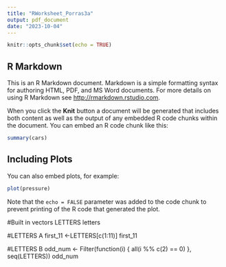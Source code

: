 ```yaml
---
title: "RWorksheet_Porras3a"
output: pdf_document
date: "2023-10-04"
---
```


```r
knitr::opts_chunk$set(echo = TRUE)
```



## R Markdown

This is an R Markdown document. Markdown is a simple formatting syntax for authoring HTML, PDF, and MS Word documents. For more details on using R Markdown see <http://rmarkdown.rstudio.com>.

When you click the **Knit** button a document will be generated that includes both content as well as the output of any embedded R code chunks within the document. You can embed an R code chunk like this:

```r
summary(cars)
```

## Including Plots

You can also embed plots, for example:

```r
plot(pressure)
```

Note that the `echo = FALSE` parameter was added to the code chunk to prevent printing of the R code that generated the plot.

#Built in vectors
LETTERS
letters

#LETTERS A
first_11 <-LETTERS[c(1:11)]
first_11

#LETTERS B
odd_num <- Filter(function(i) { all(i %% c(2) == 0) }, seq(LETTERS))
odd_num


